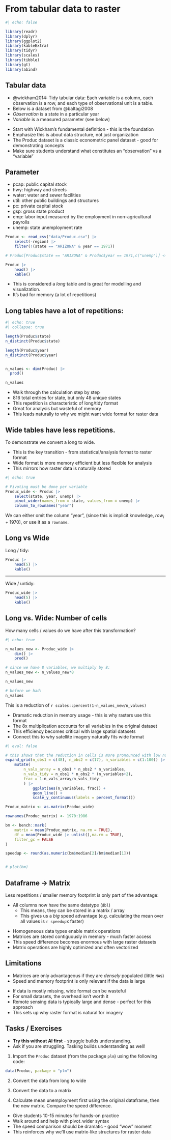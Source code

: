 # From tabular data to raster {#sec-tidy-to-raster}

<!-- Todo: This is too long and takes up too much time -->

```r
#| echo: false

library(readr)
library(dplyr)
library(ggplot2)
library(kableExtra)
library(tidyr)
library(scales)
library(tibble)
library(gt)
library(abind)

```



## Tabular data

- @wickham2014: Tidy tabular data: Each variable is a column, each observation is a row, and each type of observational unit
is a table.
- Below is a dataset from @baltagi2008
- *Observation* is a state in a particular year
- *Variable* is a measured parameter (see below)

:::{.notes}
- Start with Wickham's fundamental definition - this is the foundation
- Emphasize this is about data structure, not just organization
- The Produc dataset is a classic econometric panel dataset - good for demonstrating concepts
- Make sure students understand what constitutes an "observation" vs a "variable"
:::



:::{.callout-note collapse="true"}

## Parameter

- pcap: public capital stock
- hwy: highway and streets
- water: water and sewer facilities
- util: other public buildings and structures
- pc: private capital stock
- gsp: gross state product
- emp: labor input measured by the employment in non–agricultural payrolls
- unemp: state unemployment rate
:::



```r
Produc <- read_csv("data/Produc.csv") |> 
    select(-region) |> 
    filter(!(state == "ARIZONA" & year == 1971))

# Produc[Produc$state == "ARIZONA" & Produc$year == 1971,c("unemp")] <- NA

Produc |> 
    head() |> 
    kable()


```


:::{.callout-note .notes collapse="true"}
- This is considered a *long* table and is great for modelling and visualization.
- It's bad for memory (a lot of repetitions)
:::



## Long tables have a lot of repetitions:

```r
#| echo: true
#| collapse: true

length(Produc$state)
n_distinct(Produc$state)

length(Produc$year)
n_distinct(Produc$year)


n_values <- dim(Produc) |>
  prod()

n_values
```

:::{.notes}
- Walk through the calculation step by step
- 816 total entries for state, but only 48 unique states
- This repetition is characteristic of long/tidy format
- Great for analysis but wasteful of memory
- This leads naturally to why we might want wide format for raster data
:::



## Wide tables have less repetitions.

To demonstrate we convert a long to wide.

:::{.notes}
- This is the key transition - from statistical/analysis format to raster format
- Wide format is more memory efficient but less flexible for analysis
- This mirrors how raster data is naturally stored
:::


```r
#| echo: true

# Pivoting must be done per variable
Produc_wide <- Produc |> 
    select(state, year, unemp) |> 
    pivot_wider(names_from = state, values_from = unemp) |> 
    column_to_rownames("year")


```


:::{.callout-note .notes collapse="true"}

We can either omit the column "year", (since this is implicit knowledge, $row_i + 1970$), or use it as a `rowname`.
:::



## Long vs Wide 

Long / tidy:
```r
Produc |> 
    head(5) |> 
    kable()
```

<hr>

Wide / untidy:

```r
Produc_wide |> 
    head(5) |> 
    kable()

```


## Long vs. Wide: Number of cells

How many cells / values do we have after this transformation?

```r
#| echo: true

n_values_new <- Produc_wide |> 
    dim() |> 
    prod()

# since we have 8 variables, we multiply by 8:
n_values_new <- n_values_new*8 

n_values_new

# before we had:
n_values
```


This is a reduction of `r scales::percent(1-n_values_new/n_values)`

:::{.notes}
- Dramatic reduction in memory usage - this is why rasters use this format
- The 8x multiplication accounts for all variables in the original dataset
- This efficiency becomes critical with large spatial datasets
- Connect this to why satellite imagery naturally fits wide format
:::



```r
#| eval: false

# this shows that the reduction in cells is more pronounced with low number of variables
expand_grid(n_obs1 = c(48), n_obs2 = c(17), n_variables = c(1:100)) |> 
    mutate(
        n_vals_array = n_obs1 * n_obs2 * n_variables,
        n_vals_tidy = n_obs1 * n_obs2 * (n_variables+2),
        frac = 1-n_vals_array/n_vals_tidy
        ) |> 
            ggplot(aes(n_variables, frac)) +
            geom_line() +
            scale_y_continuous(labels = percent_format())


```

```r
Produc_matrix <- as.matrix(Produc_wide)

rownames(Produc_matrix) <- 1970:1986

bm <- bench::mark(
    matrix = mean(Produc_matrix, na.rm = TRUE),
    df = mean(Produc_wide |> unlist(),na.rm = TRUE),
    filter_gc = FALSE
)

speedup <- round(as.numeric(bm$median[2]/bm$median[1]))


# plot(bm)

```


## Dataframe → Matrix

Less repetitions / smaller memory footprint is only part of the advantage:

- All columns now have the same datatype (`dbl`)
  - This means, they can be stored in a matrix / array
  - This gives us a *big* speed advantage (e.g. calculating the mean over all values is `r speedup`x faster)

:::{.notes}
- Homogeneous data types enable matrix operations
- Matrices are stored contiguously in memory - much faster access
- This speed difference becomes enormous with large raster datasets
- Matrix operations are highly optimized and often vectorized
:::


## Limitations

- Matrices are only advantageous if they are *densely* populated (little `NA`s)
- Speed and memory footprint is only relevant if the data is large

:::{.notes}
- If data is mostly missing, wide format can be wasteful
- For small datasets, the overhead isn't worth it
- Remote sensing data is typically large and dense - perfect for this approach
- This sets up why raster format is natural for imagery
:::


## Tasks / Exercises

:::{.callout-important}
- **Try this without AI first** - struggle builds understanding. 
- Ask if you are struggling. Tasking builds understanding as well!
:::

1. Import the `Produc` dataset (from the package `plm`) using the following code:
  ```.r
  data(Produc, package = "plm")
  ```

2. Convert the data from long to wide

3. Convert the data to a matrix

4. Calculate mean unemployment first using the original dataframe, then the new matrix. Compare the speed difference.

:::{.notes}
- Give students 10-15 minutes for hands-on practice
- Walk around and help with pivot_wider syntax
- The speed comparison should be dramatic - good "wow" moment
- This reinforces why we'll use matrix-like structures for raster data
:::
